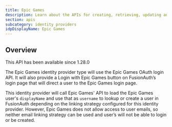 ```yaml
---
title: Epic Games
description: Learn about the APIs for creating, retrieving, updating and disabling the Epic Games identity provider.
section: apis
subcategory: identity providers
idpDisplayName: Epic Games
---
```


<PremiumPlanBlurb />

## Overview

<Aside type="version">
This API has been available since 1.28.0
</Aside>

The Epic Games identity provider type will use the Epic Games OAuth login API. It will also provide a <InlineUIElement>Login with Epic Games</InlineUIElement> button on FusionAuth’s login page that will direct a user to the <Breadcrumb>Epic Games login page</Breadcrumb>.

This identity provider will call Epic Games' API to load the Epic Games user's `displayName` and use that as `username` to lookup or create a user in FusionAuth depending on the linking strategy configured for this identity provider. However, Epic Games does not allow access to user emails, so neither email linking strategy can be used and user’s will not be able to login or be created.

<TokenStorageNote idp_long_lived_token_type="refresh" idp_refresh_additional_info_url="https://dev.epicgames.com/docs/web-api-ref/authentication" manual_idp_display_name={frontmatter.idpDisplayName} token_name="refresh_token" return_text="the Epic Games login " hide_token_map_deprecation="true" />

<OAuthIdpOperations idp_long_lived_token_type="refresh" idp_refresh_additional_info_url="https://dev.epicgames.com/docs/web-api-ref/authentication" manual_idp_display_name={frontmatter.idpDisplayName} idp_id="1b932b19-61a8-47c7-9e81-27dbf9011dad" idp_linking_strategy="CreatePendingLink" idp_lowercase="epicgames" idp_since={12800} idp_token_or_code="token or code" idp_type="EpicGames" />
